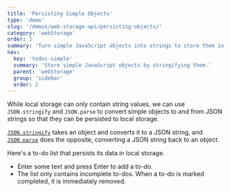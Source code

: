 ```yaml
---
title: 'Persisting Simple Objects'
type: 'demo'
slug: '/demos/web-storage-api/persisting-objects/'
category: 'webStorage'
order: 2
summary: 'Turn simple JavaScript objects into strings to store them in local storage.'
nav:
  key: 'todos-simple'
  summary: 'Store simple JavaScript objects by stringifying them.'
  parent: 'webStorage'
  group: 'sidebar'
  order: 2
---
```


While local storage can only contain string values, we can use `JSON.stringify` and `JSON.parse` to convert
simple objects to and from JSON strings so that they can be persisted to local storage.

[`JSON.stringify`](https://developer.mozilla.org/en-US/docs/Web/JavaScript/Reference/Global_Objects/JSON/stringify) takes an object 
and converts it to a JSON string, and [`JSON.parse`](https://developer.mozilla.org/en-US/docs/Web/JavaScript/Reference/Global_Objects/JSON/parse) does the opposite, converting a JSON string back to an object.

Here's a to-do list that persists its data in local storage.

 - Enter some text and press Enter to add a to-do.
 - The list only contains incomplete to-dos. When a to-do is marked completed, it is immediately removed.
